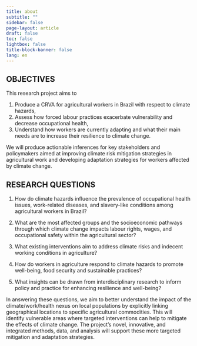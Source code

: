 ```yaml
---
title: about
subtitle: ""
sidebar: false
page-layout: article
draft: false
toc: false
lightbox: false
title-block-banner: false
lang: en
---
```



:::{.column-body-outset}


## OBJECTIVES
This research project aims to 

1. Produce a CRVA for agricultural workers in Brazil with respect to climate hazards, 
2. Assess how forced labour practices exacerbate vulnerability and decrease occupational health, 
3. Understand how workers are currently adapting and what their main needs are to increase their resilience to climate change.

We will produce actionable inferences for key stakeholders and policymakers aimed at improving climate risk mitigation strategies in agricultural work and developing adaptation strategies for workers affected by climate change.

## RESEARCH QUESTIONS

1. How do climate hazards influence the prevalence of occupational health issues, work-related diseases, and slavery-like conditions among agricultural workers in Brazil?

2. What are the most affected groups and the socioeconomic pathways through which climate change impacts labour rights, wages, and occupational safety within the agricultural sector?
3. What existing interventions aim to address climate risks and indecent working conditions in agriculture?
4. How do workers in agriculture respond to climate hazards to promote well-being, food security and sustainable practices?
5. What insights can be drawn from interdisciplinary research to inform policy and practice for enhancing resilience and well-being?

::: {.justify}
In answering these questions, we aim to better understand the impact of the climate/work/health nexus on local populations by explicitly linking geographical locations to specific agricultural commodities. This will identify vulnerable areas where targeted interventions can help to mitigate the effects of climate change. The project’s novel, innovative, and integrated methods, data, and analysis will support these more targeted mitigation and adaptation strategies.
::: 

:::
